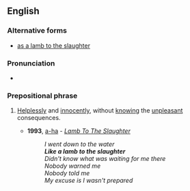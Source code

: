 ==English==

===Alternative forms===
* [[as a lamb to the slaughter]]

===Pronunciation===
* {{audio|en|En-au-like a lamb to the slaughter.ogg|Audio (AU)}}

===Prepositional phrase===
{{head|en|prepositional phrase|head=[[like]] a [[lamb]] to the [[slaughter]]}}

# {{lb|en|simile}} [[helplessly|Helplessly]] and [[innocently]], without [[knowing]] the [[unpleasant]] consequences.
#* '''1993''', [[w:a-ha|a-ha]] - ''[[w:Memorial Beach|Lamb To The Slaughter]]''
#*: ''I went down to the water''
#*: '''''Like a lamb to the slaughter'''''
#*: ''Didn't know what was waiting for me there''
#*: ''Nobody warned me''
#*: ''Nobody told me''
#*: ''My excuse is I wasn't prepared''